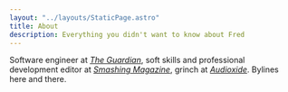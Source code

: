 ```yaml
---
layout: "../layouts/StaticPage.astro"
title: About
description: Everything you didn't want to know about Fred
---
```


Software engineer at [_The Guardian_](https://www.theguardian.com/profile/frederick-o-brien), soft skills and professional
development editor at [_Smashing Magazine_](https://www.smashingmagazine.com/author/frederick-o-brien/), grinch at [_Audioxide_](https://audioxide.com).
Bylines here and there.


<ContactLinks />
